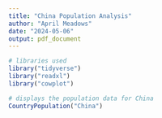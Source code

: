 ```yaml
---
title: "China Population Analysis"
author: "April Meadows"
date: "2024-05-06"
output: pdf_document
---
```


```r
# libraries used
library("tidyverse")
library("readxl")
library("cowplot")
```

```r
# displays the population data for China
CountryPopulation("China")
```

